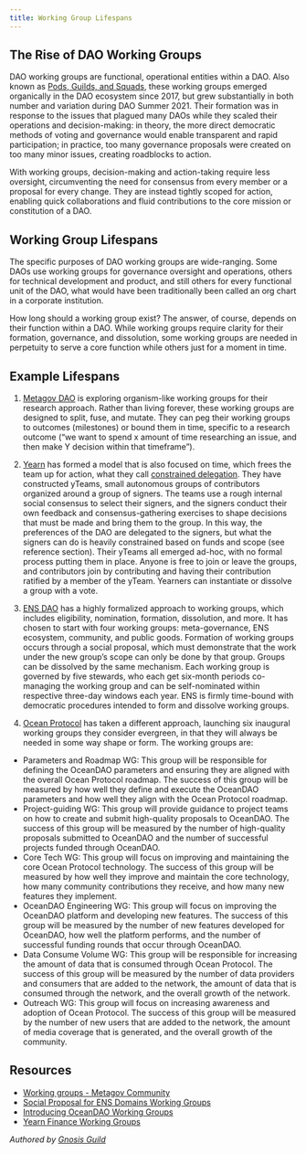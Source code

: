 ```yaml
---
title: Working Group Lifespans
---
```


## The Rise of DAO Working Groups

DAO working groups are functional, operational entities within a DAO. Also known as [Pods, Guilds, and Squads](pods-guilds-and-squads), these working groups emerged organically in the DAO ecosystem since 2017, but grew substantially in both number and variation during DAO Summer 2021. Their formation was in response to the issues that plagued many DAOs while they scaled their operations and decision-making: in theory, the more direct democratic methods of voting and governance would enable transparent and rapid participation; in practice, too many governance proposals were created on too many minor issues, creating roadblocks to action.

With working groups, decision-making and action-taking require less oversight, circumventing the need for consensus from every member or a proposal for every change. They are instead tightly scoped for action, enabling quick collaborations and fluid contributions to the core mission or constitution of a DAO.

## Working Group Lifespans

The specific purposes of DAO working groups are wide-ranging. Some DAOs use working groups for governance oversight and operations, others for technical development and product, and still others for every functional unit of the DAO, what would have been traditionally been called an org chart in a corporate institution.

How long should a working group exist? The answer, of course, depends on their function within a DAO. While working groups require clarity for their formation, governance, and dissolution, some working groups are needed in perpetuity to serve a core function while others just for a moment in time.

## Example Lifespans

1. [Metagov DAO](https://metagov.pubpub.org/pub/working-groups#working-group-lifecycle) is exploring organism-like working groups for their research approach. Rather than living forever, these working groups are designed to split, fuse, and mutate. They can peg their working groups to outcomes (milestones) or bound them in time, specific to a research outcome (“we want to spend x amount of time researching an issue, and then make Y decision within that timeframe”).

2. [Yearn](https://yearn.finance/) has formed a model that is also focused on time, which frees the team up for action, what they call [constrained delegation](https://gov.yearn.finance/t/yip-61-governance-2-0/10460?ref=metropolis). They have constructed yTeams, small autonomous groups of contributors organized around a group of signers. The teams use a rough internal social consensus to select their signers, and the signers conduct their own feedback and consensus-gathering exercises to shape decisions that must be made and bring them to the group. In this way, the preferences of the DAO are delegated to the signers, but what the signers can do is heavily constrained based on funds and scope (see reference section). Their yTeams all emerged ad-hoc, with no formal process putting them in place. Anyone is free to join or leave the groups, and contributors join by contributing and having their contribution ratified by a member of the yTeam. Yearners can instantiate or dissolve a group with a vote.

3. [ENS DAO](https://docs.ens.domains/v/governance/) has a highly formalized approach to working groups, which includes eligibility, nomination, formation, dissolution, and more. It has chosen to start with four working groups: meta-governance, ENS ecosystem, community, and public goods. Formation of working groups occurs through a social proposal, which must demonstrate that the work under the new group’s scope can only be done by that group. Groups can be dissolved by the same mechanism. Each working group is governed by five stewards, who each get six-month periods co-managing the working group and can be self-nominated within respective three-day windows each year. ENS is firmly time-bound with democratic procedures intended to form and dissolve working groups.

4. [Ocean Protocol](https://blog.oceanprotocol.com/introducing-oceandao-working-groups-db920b14a5d8) has taken a different approach, launching six inaugural working groups they consider evergreen, in that they will always be needed in some way shape or form. The working groups are:

- Parameters and Roadmap WG: This group will be responsible for defining the OceanDAO parameters and ensuring they are aligned with the overall Ocean Protocol roadmap. The success of this group will be measured by how well they define and execute the OceanDAO parameters and how well they align with the Ocean Protocol roadmap.
- Project-guiding WG: This group will provide guidance to project teams on how to create and submit high-quality proposals to OceanDAO. The success of this group will be measured by the number of high-quality proposals submitted to OceanDAO and the number of successful projects funded through OceanDAO.
- Core Tech WG: This group will focus on improving and maintaining the core Ocean Protocol technology. The success of this group will be measured by how well they improve and maintain the core technology, how many community contributions they receive, and how many new features they implement.
- OceanDAO Engineering WG: This group will focus on improving the OceanDAO platform and developing new features. The success of this group will be measured by the number of new features developed for OceanDAO, how well the platform performs, and the number of successful funding rounds that occur through OceanDAO.
- Data Consume Volume WG: This group will be responsible for increasing the amount of data that is consumed through Ocean Protocol. The success of this group will be measured by the number of data providers and consumers that are added to the network, the amount of data that is consumed through the network, and the overall growth of the network.
- Outreach WG: This group will focus on increasing awareness and adoption of Ocean Protocol. The success of this group will be measured by the number of new users that are added to the network, the amount of media coverage that is generated, and the overall growth of the community.

## Resources

- [Working groups - Metagov Community](https://metagov.pubpub.org/pub/working-groups/release/5)
- [Social Proposal for ENS Domains Working Groups](https://docs.ens.domains/v/governance/governance-proposals/term-0/ep4-social-proposal-creation-of-foundational-working-groups-and-working-group-rules)
- [Introducing OceanDAO Working Groups](https://blog.oceanprotocol.com/introducing-oceandao-working-groups-db920b14a5d8)
- [Yearn Finance Working Groups](https://gov.yearn.finance/t/yip-61-governance-2-0/10460?ref=metropolis)

*Authored by [Gnosis Guild](https://gnosisguild.org)*
